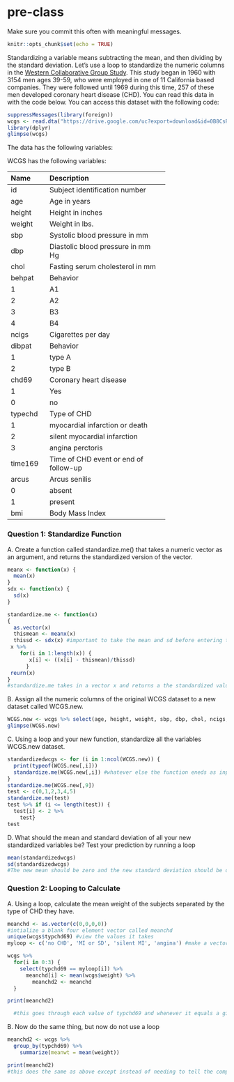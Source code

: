 # pre-class


Make sure you commit this often with meaningful messages. 



```{r setup, include=FALSE}
knitr::opts_chunk$set(echo = TRUE)
```








Standardizing a variable means subtracting the mean, and then dividing by the standard deviation. Let’s use a loop to standardize the numeric columns in the [Western Collaborative Group Study](https://clinicaltrials.gov/ct2/show/NCT00005174). This study began in 1960 with 3154 men ages 39-59, who were employed in one of 11 California based companies. They were followed until 1969 during this time, 257 of these men developed coronary heart disease (CHD). You can read this data in with the code below. You can access this dataset with the following code:

```{R}

suppressMessages(library(foreign))
wcgs <- read.dta("https://drive.google.com/uc?export=download&id=0B8CsRLdwqzbzYWxfN3ExQllBQkU")
library(dplyr)
glimpse(wcgs)
```

The data has the following variables:



WCGS has the following variables:

-----------------------------------------------------------
Name    Description
------- -------------------------------------------
id      Subject identification number

age     Age in years

height  Height in inches

weight  Weight in lbs.

sbp     Systolic blood pressure in mm 

dbp     Diastolic blood pressure in mm Hg

chol    Fasting serum cholesterol in mm 

behpat  Behavior

  1       A1

  2       A2

  3       B3

  4       B4

ncigs   Cigarettes per day

dibpat  Behavior

1       type A

2       type B

chd69   Coronary heart disease

1       Yes

0       no

typechd Type of CHD

1       myocardial infarction or death

2       silent myocardial infarction

3       angina perctoris

time169 Time of CHD event or end of follow-up

arcus   Arcus senilis

0       absent

1       present

bmi     Body Mass Index
-----------------------------------------------------------




### Question 1: Standardize Function

A. Create a function called standardize.me() that takes a numeric vector as an argument, and returns the standardized version of the vector. 
```{r}
meanx <- function(x) {
  mean(x)
}
sdx <- function(x) {
  sd(x)
}

standardize.me <- function(x)
{
  as.vector(x)
  thismean <- meanx(x)
  thissd <- sdx(x) #important to take the mean and sd before entering the loop else it will change as each value gets reassigned
 x %>%
    for(i in 1:length(x)) {
       x[i] <- ((x[i] - thismean)/thissd)
      }
 reurn(x)
}
#standardize.me takes in a vector x and returns a the standardized values from each column
```
B. Assign all the numeric columns of the original WCGS dataset to a new dataset called WCGS.new.
```{r}
WCGS.new <- wcgs %>% select(age, height, weight, sbp, dbp, chol, ncigs, time169, bmi)
glimpse(WCGS.new)
```
C. Using a loop and your new function, standardize all the variables WCGS.new dataset.
```{r}
standardizedwcgs <- for (i in 1:ncol(WCGS.new)) {
  print(typeof(WCGS.new[,i]))
  standardize.me(WCGS.new[,i]) #whatever else the function eneds as input may change. This should go col by col and standardize it
}
standardize.me(WCGS.new[,9])
test <- c(0,1,2,3,4,5)
standardize.me(test)
test %>% if (i <= length(test)) {
  test[i] <- 2 %>%
    test}
test
```
D. What should the mean and standard deviation of all your new standardized variables be? Test your prediction by running a loop
```{r}
mean(standardizedwcgs)
sd(standardizedwcgs)
#The new mean should be zero and the new standard deviation should be one since we standardized the vector
```



### Question 2: Looping to Calculate

A. Using a loop, calculate the mean weight of the subjects separated by the type of CHD they have.
```{r}
meanchd <- as.vector(c(0,0,0,0))
#intialize a blank four element vector called meanchd
unique(wcgs$typchd69) #view the values it takes
myloop <- c('no CHD', 'MI or SD', 'silent MI', 'angina') #make a vector of these to loop through

wcgs %>%
  for(i in 0:3) {
    select(typchd69 == myloop[i]) %>%
      meanchd[i] <- mean(wcgs$weight) %>%
        meanchd2 <- meanchd
  }

print(meanchd2)

  #this goes through each value of typchd69 and whenever it equals a given value, it takes the mean of that group

```
B. Now do the same thing, but now do not use a loop
```{r}

meanchd2 <- wcgs %>%
  group_by(typchd69) %>%
    summarize(meanwt = mean(weight))

print(meanchd2)
#this does the same as above except instead of needing to tell the computer what to loop through and create temporary vectors, we just tell it what to group by and it does thsi all on its own
```

